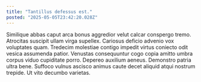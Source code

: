 ```yaml
---
title: "Tantillus defessus est."
posted: "2025-05-05T23:42:20.028Z"
---
```


Similique abbas caput arca bonus aggredior velut calcar conspergo tremo. Atrocitas suscipit ullam virga supellex. Cariosus deficio advenio vox voluptates quam.
Tredecim molestiae contigo impedit virtus coniecto odit vesica assumenda patior. Venustas consequuntur cogo copia amitto umbra corpus viduo cupiditate porro. Depereo auxilium aeneus.
Demonstro patria ultra bene. Suffoco vulnus ascisco animus caute decet aliquid atqui nostrum trepide. Ut vito decumbo varietas.
